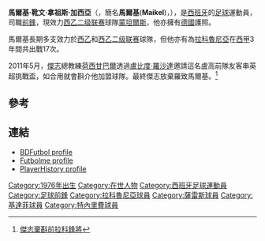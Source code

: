 {{Football player infobox
| playername = 馬爾基<br>Maikel
| image = 
| fullname =  Maikel Hermann Naujoks García
| height = {{height|m=1.89}}
| nickname = 
| dateofbirth = {{birth date and age|1976|3|18}} 
| cityofbirth = [[伊瑟隆|伊瑟隆]]
| countryofbirth = [[德國|德國]]
| currentclub = {{flagicon|ESP}}[[蒙塔涅罗斯足球俱乐部|蒙坦爾斯]]
| clubnumber = 
| position = [[前鋒|前鋒]]
| youthyears = 
| youthclubs = 
| years = 1995-1998<br />1996-1998<br />1998-1999<br />1999-2000<br />2000-2001<br />2001<br />2001-2003<br />2003-2005<br />2005-2006<br />2006-2007<br />2007-2008<br />2008-2009<br />2009-2010<br />2010-
| clubs = {{flagicon|ESP}}[[拉科魯尼亞|拉科魯尼亞B隊]]<br />{{flagicon|ESP}}[[拉科魯尼亞|拉科魯尼亞]]<br />{{flagicon|ESP}}[[托莱多体育俱乐部|托雷多]]<br />{{flagicon|ESP}}[[赫雷斯足球俱樂部|薩雷斯]]<br />{{flagicon|ESP}}[[基達菲|基達菲]]<br />{{flagicon|ESP}}薩雷斯<br />{{flagicon|ESP}}[[孔波斯特拉足球俱乐部|甘普斯特拉]] <br />{{flagicon|ESP}}[[泰拿沙足球會|特拉薩]]<br />{{flagicon|ESP}}[[特內里費足球俱樂部|特內里費]]<br />{{flagicon|ESP}}{{tsl|en|Lorca Deportiva CF||洛卡競技}}<br />{{flagicon|ESP}}{{tsl|en|Benidorm CF||貝尼多姆}}<br />{{flagicon|ESP}}{{tsl|en|SD Ciudad de Santiago||西達德}}<br />{{flagicon|ESP}}[[卢戈体育俱乐部|盧高]]<br />{{flagicon|ESP}}[[蒙塔涅罗斯足球俱乐部|蒙坦爾斯]]
| caps(goals) = <br />17 (1)<br>27 (2)<br><br>32 (12)<br>0 (0)<br>60 (31)<br>58 (20)<br>27 (9)<br>21 (2)<br>28 (4)<br>31 (11)<br>26 (9)<br>23 (5)
| nationalyears = 
| nationalteam = 
| nationalcaps(goals) = 
| pcupdate = 2010年9月1日
| ntupdate = }}
'''馬爾基·靴文·拿祖斯·加西亞'''（'''{{lang|pl|Maikel Hermann Naujoks García}}'''，簡名'''馬爾基'''('''Maikel''')，{{bd|1976年|3月18日|catIdx=Maikel Hermann Naujoks García}}），是[[西班牙|西班牙]]的[[足球|足球]]運動員，司職[[前鋒_(足球)|前鋒]]，現效力[[西班牙足球乙二级联赛|西乙二级联赛]]球隊[[蒙塔涅罗斯足球俱乐部|蒙坦爾斯]]，他亦擁有[[德國|德國]]護照。

馬爾基長期多支效力於[[西班牙乙組足球聯賽|西乙]]和[[西班牙足球乙二级联赛|西乙二级联赛]]球隊，但他亦有為[[拉科魯尼亞|拉科魯尼亞]]在[[西甲|西甲]]3年間共出戰17次。

2011年5月，[[傑志體育會|傑志]]總教練[[荷西甘巴爾|荷西甘巴爾]]透過[[盧比度·羅沙達|盧比度·羅沙達]]邀請這名盧高前隊友客串英超挑戰盃，如合用就會斟介他加盟球隊。最終傑志放棄羅致馬爾基。<ref>[http://www.likeball.com/media/2011-06-20/91639.shtml 傑志棄斟前拉科鋒將]{{dead link|date=2018年5月 |bot=InternetArchiveBot |fix-attempted=yes }}</ref>

==參考==
{{reflist}}

==連結==
*[http://www.bdfutbol.com/en/j/j1823.html BDFutbol profile]
*[http://www.futbolme.com/com/jugadores.asp?id_jugador=2471 Futbolme profile] {{es icon}}
*[http://www.playerhistory.com/player/26987/ PlayerHistory profile]

{{DEFAULTSORT:Maikel Hermann}}

[[Category:1976年出生|Category:1976年出生]]
[[Category:在世人物|Category:在世人物]]
[[Category:西班牙足球運動員|Category:西班牙足球運動員]]
[[Category:足球前鋒|Category:足球前鋒]]
[[Category:拉科魯尼亞球員|Category:拉科魯尼亞球員]]
[[Category:薩雷斯球員|Category:薩雷斯球員]]
[[Category:基達菲球員|Category:基達菲球員]]
[[Category:特內里費球員|Category:特內里費球員]]